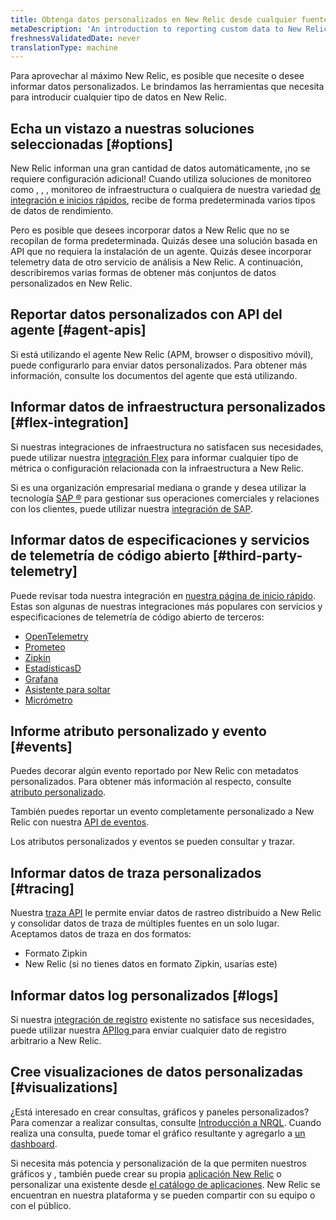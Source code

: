 ```yaml
---
title: Obtenga datos personalizados en New Relic desde cualquier fuente
metaDescription: 'An introduction to reporting custom data to New Relic: why you''d want to do that, and how to start.'
freshnessValidatedDate: never
translationType: machine
---
```


Para aprovechar al máximo New Relic, es posible que necesite o desee informar datos personalizados. Le brindamos las herramientas que necesita para introducir cualquier tipo de datos en New Relic.

## Echa un vistazo a nuestras soluciones seleccionadas [#options]

New Relic informan una gran cantidad de datos automáticamente, ¡no se requiere configuración adicional! Cuando utiliza soluciones de monitoreo como <InlinePopover type="apm"/>, <InlinePopover type="browser"/>, <InlinePopover type="mobile"/>, monitoreo de infraestructura o cualquiera de nuestra variedad [de integración e inicios rápidos](https://newrelic.com/instant-observability), recibe de forma predeterminada varios tipos de datos de rendimiento.

Pero es posible que desees incorporar datos a New Relic que no se recopilan de forma predeterminada. Quizás desee una solución basada en API que no requiera la instalación de un agente. Quizás desee incorporar telemetry data de otro servicio de análisis a New Relic. A continuación, describiremos varias formas de obtener más conjuntos de datos personalizados en New Relic.

## Reportar datos personalizados con API del agente [#agent-apis]

Si está utilizando el agente New Relic (APM, browser o dispositivo móvil), puede configurarlo para enviar datos personalizados. Para obtener más información, consulte los documentos del agente que está utilizando.

## Informar datos de infraestructura personalizados [#flex-integration]

Si nuestras integraciones de infraestructura no satisfacen sus necesidades, puede utilizar nuestra [integración Flex](/docs/integrations/host-integrations/host-integrations-list/flex-integration-tool-build-your-own-integration) para informar cualquier tipo de métrica o configuración relacionada con la infraestructura a New Relic.

Si es una organización empresarial mediana o grande y desea utilizar la tecnología [SAP ®](https://www.sap.com/) para gestionar sus operaciones comerciales y relaciones con los clientes, puede utilizar nuestra [integración de SAP](/docs/data-apis/custom-data/sap-integration).

## Informar datos de especificaciones y servicios de telemetría de código abierto [#third-party-telemetry]

Puede revisar toda nuestra integración en [nuestra página de inicio rápido](https://newrelic.com/instant-observability). Estas son algunas de nuestras integraciones más populares con servicios y especificaciones de telemetría de código abierto de terceros:

* [OpenTelemetry](/docs/more-integrations/open-source-telemetry-integrations/opentelemetry/introduction-opentelemetry-new-relic)
* [Prometeo](/docs/infrastructure/prometheus-integrations/get-started/send-prometheus-metric-data-new-relic)
* [Zipkin](/docs/distributed-tracing/trace-api/report-zipkin-format-traces-trace-api)
* [EstadísticasD](/docs/more-integrations/open-source-telemetry-integrations/statsd/statsd-monitoring-integration)
* [Grafana](/docs/more-integrations/grafana-integrations/get-started/grafana-support-prometheus-promql)
* [Asistente para soltar](/docs/more-integrations/open-source-telemetry-integrations/dropwizard/dropwizard-reporter)
* [Micrómetro](/docs/more-integrations/open-source-telemetry-integrations/micrometer/micrometer-metrics-registry)

## Informe atributo personalizado y evento [#events]

Puedes decorar algún evento reportado por New Relic con metadatos personalizados. Para obtener más información al respecto, consulte [atributo personalizado](/docs/data-apis/custom-data/custom-events/collect-custom-attributes).

También puedes reportar un evento completamente personalizado a New Relic con nuestra [API de eventos](/docs/data-apis/ingest-apis/event-api/introduction-event-api).

Los atributos personalizados y eventos se pueden consultar y trazar.

## Informar datos de traza personalizados [#tracing]

Nuestra [traza API](/docs/distributed-tracing/trace-api/introduction-trace-api) le permite enviar datos de rastreo distribuido a New Relic y consolidar datos de traza de múltiples fuentes en un solo lugar. Aceptamos datos de traza en dos formatos:

* Formato Zipkin
* New Relic (si no tienes datos en formato Zipkin, usarías este)

## Informar datos log personalizados [#logs]

Si nuestra [integración de registro](/docs/logs/get-started/get-started-log-management) existente no satisface sus necesidades, puede utilizar nuestra [APIlog ](/docs/logs/log-api/introduction-log-api)para enviar cualquier dato de registro arbitrario a New Relic.

## Cree visualizaciones de datos personalizadas [#visualizations]

¿Está interesado en crear consultas, gráficos y paneles personalizados? Para comenzar a realizar consultas, consulte [Introducción a NRQL](/docs/query-your-data/nrql-new-relic-query-language/get-started/introduction-nrql-new-relics-query-language). Cuando realiza una consulta, puede tomar el gráfico resultante y agregarlo a [un dashboard](/docs/query-your-data/explore-query-data/dashboards/introduction-dashboards).

Si necesita más potencia y personalización de la que permiten nuestros gráficos y <InlinePopover type="dashboards"/>, también puede crear su propia [aplicación New Relic](/docs/new-relic-one/use-new-relic-one/build-new-relic-one/new-relic-one-build-your-own-custom-new-relic-one-application) o personalizar una existente desde [el catálogo de aplicaciones](https://opensource.newrelic.com/nerdpacks). New Relic se encuentran en nuestra plataforma y se pueden compartir con su equipo o con el público.